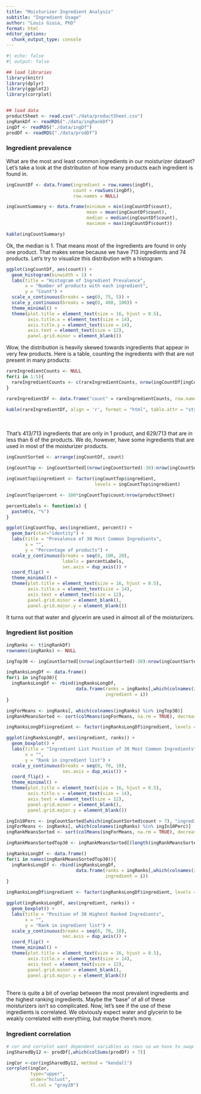 ```yaml
---
title: "Moisturizer Ingredient Analysis"
subtitle: "Ingredient Usage"
author: "Louis Gioia, PhD"
format: html
editor_options: 
  chunk_output_type: console
---
```


```r
#| echo: false
#| output: false

## load libraries
library(knitr)
library(dplyr)
library(ggplot2)
library(corrplot)


## load data
productSheet <- read.csv("./data/productSheet.csv")
ingRankDf <- readRDS("./data/ingRankDf")
ingDf <- readRDS("./data/ingDf")
prodDf <- readRDS("./data/prodDf")
```

### Ingredient prevalence

What are the most and least common ingredients in our moisturizer dataset? Let's take a look at the distribution of how many products each ingredient is found in. 

```r
ingCountDf <- data.frame(ingredient = row.names(ingDf),
                         count = rowSums(ingDf), 
                         row.names = NULL)

ingCountSummary <- data.frame(minimum = min(ingCountDf$count),
                              mean = mean(ingCountDf$count),
                              median = median(ingCountDf$count),
                              maximum = max(ingCountDf$count))

kable(ingCountSummary)
```

Ok, the median is 1. That means most of the ingredients are found in only one product. That makes sense because we have 713 ingredients and 74 products. Let's try to visualize this distribution with a histogram.

```r
ggplot(ingCountDf, aes(count)) +
  geom_histogram(binwidth = 1) +
  labs(title = "Histogram of Ingredient Prevalence",
       x = "Number of products with each ingredient",
       y = "Count") +
  scale_x_continuous(breaks = seq(0, 75, 5)) +
  scale_y_continuous(breaks = seq(0, 400, 100)) +
  theme_minimal() +
  theme(plot.title = element_text(size = 16, hjust = 0.5),
        axis.title.x = element_text(size = 14),
        axis.title.y = element_text(size = 14),
        axis.text = element_text(size = 12),
        panel.grid.minor = element_blank())
```

Wow, the distribution is heavily skewed towards ingredients that appear in very few products. Here is a table, counting the ingredients with that are not present in many products:

```r
rareIngredientCounts <- NULL
for(i in 1:5){
  rareIngredientCounts <- c(rareIngredientCounts, nrow(ingCountDf[ingCountDf$count == i,]))
}

rareIngredientDf <- data.frame("count" = rareIngredientCounts, row.names = c("number of ingredients used in 1 product", paste("number of ingredients used in", 2:5, "products")))

kable(rareIngredientDf, align = 'r', format = "html", table.attr = "style='width:40%;'")
```
\
\
That's 413/713 ingredients that are only in 1 product, and 629/713 that are in less than 6 of the products. We do, however, have some ingredients that are used in most of the moisturizer products.

```r
ingCountSorted <- arrange(ingCountDf, count)

ingCountTop <- ingCountSorted[(nrow(ingCountSorted)-30):nrow(ingCountSorted),]

ingCountTop$ingredient <- factor(ingCountTop$ingredient,
                                 levels = ingCountTop$ingredient)

ingCountTop$percent <- 100*ingCountTop$count/nrow(productSheet)

percentLabels <- function(x) {
  paste0(x, "%")
}

ggplot(ingCountTop, aes(ingredient, percent)) +
  geom_bar(stat="identity") +
  labs(title = "Prevalence of 30 Most Common Ingredients",
       x = "",
       y = "Percentage of products") +
  scale_y_continuous(breaks = seq(0, 100, 20),
                     labels = percentLabels,
                     sec.axis = dup_axis()) +
  coord_flip() +
  theme_minimal() +
  theme(plot.title = element_text(size = 16, hjust = 0.5),
        axis.title.x = element_text(size = 14),
        axis.text = element_text(size = 12),
        panel.grid.minor = element_blank(),
        panel.grid.major.y = element_blank())
```

It turns out that water and glycerin are used in almost all of the moisturizers.

### Ingredient list position

```r
ingRanks <- t(ingRankDf)
rownames(ingRanks) <- NULL

ingTop30 <- ingCountSorted[(nrow(ingCountSorted)-30):nrow(ingCountSorted), "ingredient"]

ingRanksLongDf <- data.frame()
for(i in ingTop30){
  ingRanksLongDf <- rbind(ingRanksLongDf, 
                          data.frame(ranks = ingRanks[,which(colnames(ingRanks) == i)],
                                     ingredient = i))
}

ingForMeans <- ingRanks[, which(colnames(ingRanks) %in% ingTop30)]
ingRankMeansSorted <- sort(colMeans(ingForMeans, na.rm = TRUE), decreasing = TRUE)

ingRanksLongDf$ingredient <- factor(ingRanksLongDf$ingredient, levels = names(ingRankMeansSorted))

ggplot(ingRanksLongDf, aes(ingredient, ranks)) + 
  geom_boxplot() +
  labs(title = "Ingredient List Position of 30 Most Common Ingredients",
       x = "",
       y = "Rank in ingredient list") +
  scale_y_continuous(breaks = seq(0, 70, 10),
                     sec.axis = dup_axis()) +
  coord_flip() +
  theme_minimal() +
  theme(plot.title = element_text(size = 16, hjust = 0.5),
        axis.title.x = element_text(size = 14),
        axis.text = element_text(size = 12),
        panel.grid.minor = element_blank(),
        panel.grid.major.y = element_blank())
```


```r
ingIn10Perc <- ingCountSorted[which(ingCountSorted$count > 7), "ingredient"]
ingForMeans <- ingRanks[, which(colnames(ingRanks) %in% ingIn10Perc)]
ingRankMeansSorted <- sort(colMeans(ingForMeans, na.rm = TRUE), decreasing = TRUE)

ingRankMeansSortedTop30 <- ingRankMeansSorted[(length(ingRankMeansSorted)-30):length(ingRankMeansSorted)]

ingRanksLongDf <- data.frame()
for(i in names(ingRankMeansSortedTop30)){
  ingRanksLongDf <- rbind(ingRanksLongDf, 
                          data.frame(ranks = ingRanks[,which(colnames(ingRanks) == i)],
                                     ingredient = i))
}

ingRanksLongDf$ingredient <- factor(ingRanksLongDf$ingredient, levels = names(ingRankMeansSortedTop30))

ggplot(ingRanksLongDf, aes(ingredient, ranks)) + 
  geom_boxplot() +
  labs(title = "Position of 30 Highest Ranked Ingredients",
       x = "",
       y = "Rank in ingredient list") +
  scale_y_continuous(breaks = seq(0, 70, 10),
                     sec.axis = dup_axis()) +
  coord_flip() +
  theme_minimal() +
  theme(plot.title = element_text(size = 16, hjust = 0.5),
        axis.title.x = element_text(size = 14),
        axis.text = element_text(size = 12),
        panel.grid.minor = element_blank(),
        panel.grid.major.y = element_blank())
```
\
There is quite a bit of overlap between the most prevalent ingredients and the highest ranking ingredients. Maybe the "base" of all of these moisturizers isn't so complicated.
Now, let's see if the use of these ingredients is correlated. We obviously expect water and glycerin to be weakly correlated with everything, but maybe there's more.
\

### Ingredient correlation
```r
# cor and corrplot want dependent variables as rows so we have to swap the dataframes we have been using
ingSharedBy12 <- prodDf[,which(colSums(prodDf) > 7)]

ingCor <-cor(ingSharedBy12, method = "kendall")
corrplot(ingCor, 
         type="upper", 
         order="hclust",
         tl.col = "gray20")
```
